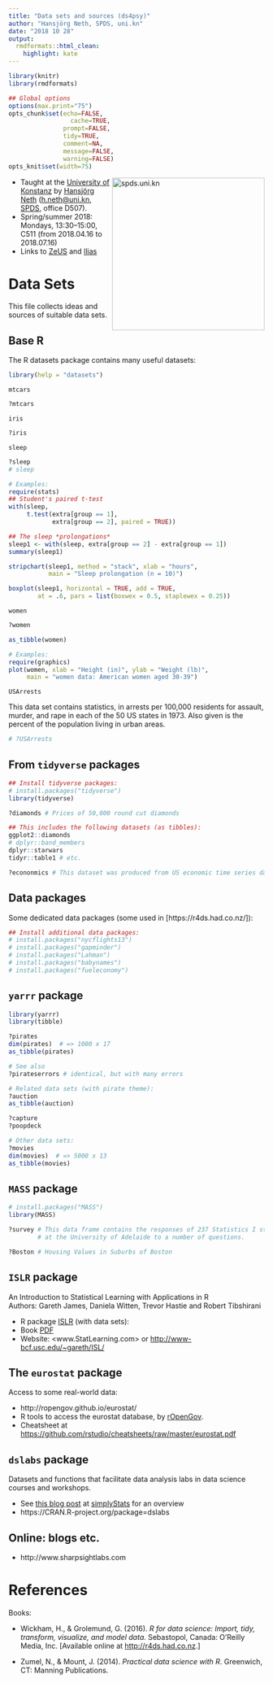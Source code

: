 ```yaml
---
title: "Data sets and sources (ds4psy)"
author: "Hansjörg Neth, SPDS, uni.kn"
date: "2018 10 28"
output:
  rmdformats::html_clean:
    highlight: kate
---
```


```r
library(knitr)
library(rmdformats)

## Global options
options(max.print="75")
opts_chunk$set(echo=FALSE,
	             cache=TRUE,
               prompt=FALSE,
               tidy=TRUE,
               comment=NA,
               message=FALSE,
               warning=FALSE)
opts_knit$set(width=75)
```

<!-- uni.kn logo and link to SPDS: -->  
<!-- ![](../inst/pix/uniKn_logo.png) --> 
<a href="https://www.spds.uni-konstanz.de/">
<img src = "../inst/pix/uniKn_logo.png" alt = "spds.uni.kn" align = "right" width = "300" style = "width: 300px; float: right; border:20;"/>
<!-- <img src = "../inst/pix/uniKn_logo_s.png" alt = "spds.uni.kn" style = "float: right; border:20;"/> --> 
</a>

* Taught at the [University of Konstanz](https://www.uni-konstanz.de/) by [Hansjörg Neth](http://neth.de/) (<h.neth@uni.kn>,  [SPDS](https://www.spds.uni-konstanz.de/), office D507).
* Spring/summer 2018: Mondays, 13:30--15:00, C511 (from 2018.04.16 to 2018.07.16) 
* Links to [ZeUS](https://zeus.uni-konstanz.de:443/hioserver/pages/startFlow.xhtml?_flowId=showEvent-flow&unitId=5101&termYear=2018&termTypeValueId=1&navigationPosition=hisinoneLehrorganisation,examEventOverviewOwn) and [Ilias](https://ilias.uni-konstanz.de/ilias/goto_ilias_uni_crs_758039.html)

# Data Sets

This file collects ideas and sources of suitable data sets.

## Base R

The R datasets package contains many useful datasets: 

```r
library(help = "datasets")
```

`mtcars`

```r
?mtcars
```

`iris`

```r
?iris
```

`sleep`

```r
?sleep
# sleep

# Examples:
require(stats)
## Student's paired t-test
with(sleep,
     t.test(extra[group == 1],
            extra[group == 2], paired = TRUE))

## The sleep *prolongations*
sleep1 <- with(sleep, extra[group == 2] - extra[group == 1])
summary(sleep1)

stripchart(sleep1, method = "stack", xlab = "hours",
           main = "Sleep prolongation (n = 10)")

boxplot(sleep1, horizontal = TRUE, add = TRUE,
        at = .6, pars = list(boxwex = 0.5, staplewex = 0.25))


```

`women`

```r
?women

as_tibble(women)

# Examples:
require(graphics)
plot(women, xlab = "Height (in)", ylab = "Weight (lb)",
     main = "women data: American women aged 30-39")
```

`USArrests`

This data set contains statistics, in arrests per 100,000 residents for assault, murder, and rape in each of the 50 US states in 1973. Also given is the percent of the population living in urban areas.

```r
# ?USArrests
```

## From `tidyverse` packages

```r
## Install tidyverse packages: 
# install.packages("tidyverse")
library(tidyverse)

?diamonds # Prices of 50,000 round cut diamonds

## This includes the following datasets (as tibbles):
ggplot2::diamonds
# dplyr::band_members
dplyr::starwars
tidyr::table1 # etc. 

?econonmics # This dataset was produced from US economic time series data available from http://research.stlouisfed.org/fred2. economics is in "wide" format, economics_long is in "long" format.
```

## Data packages

Some dedicated data packages (some used in [https://r4ds.had.co.nz/]): 

```r
## Install additional data packages:
# install.packages("nycflights13")
# install.packages("gapminder")
# install.packages("Lahman")
# install.packages("babynames")
# install.packages("fueleconomy")
```

## `yarrr` package 

```r
library(yarrr)
library(tibble)

?pirates  
dim(pirates)  # => 1000 x 17
as_tibble(pirates)

# See also
?pirateserrors # identical, but with many errors

# Related data sets (with pirate theme): 
?auction
as_tibble(auction)

?capture
?poopdeck

# Other data sets: 
?movies
dim(movies)  # => 5000 x 13
as_tibble(movies)
```


## `MASS` package

```r
# install.packages("MASS")
library(MASS)

?survey # This data frame contains the responses of 237 Statistics I students 
        # at the University of Adelaide to a number of questions.

?Boston # Housing Values in Suburbs of Boston
```

## `ISLR` package

An Introduction to Statistical Learning with Applications in R  
Authors: Gareth James, Daniela Witten, Trevor Hastie and Robert Tibshirani

- R package [ISLR](https://CRAN.R-project.org/package=ISLR) (with data sets):   
- Book [PDF](http://www-bcf.usc.edu/~gareth/ISL/ISLR%20Seventh%20Printing.pdf) 
- Website: <www.StatLearning.com> or <http://www-bcf.usc.edu/~gareth/ISL/> 


## The `eurostat` package

Access to some real-world data:

- http://ropengov.github.io/eurostat/ 
- R tools to access the eurostat database, by [rOpenGov](http://ropengov.github.io/).
- Cheatsheet at <https://github.com/rstudio/cheatsheets/raw/master/eurostat.pdf>


## `dslabs` package

Datasets and functions that facilitate data analysis labs in data science courses and workshops. 

- See [this blog post](https://simplystatistics.org/2018/01/22/the-dslabs-package-provides-datasets-for-teaching-data-science/) at [simplyStats](simplystatistics.org) for an overview 
- https://CRAN.R-project.org/package=dslabs 


## Online: blogs etc.

- http://www.sharpsightlabs.com 


# References

Books: 

- Wickham, H., & Grolemund, G. (2016). _R for data science: Import, tidy, transform, visualize, and model data._ 
Sebastopol, Canada: O'Reilly Media, Inc.  [Available online at [http://r4ds.had.co.nz](http://r4ds.had.co.nz).]

- Zumel, N., & Mount, J. (2014). _Practical data science with R_. Greenwich, CT: Manning Publications.

<!-- eof. -->